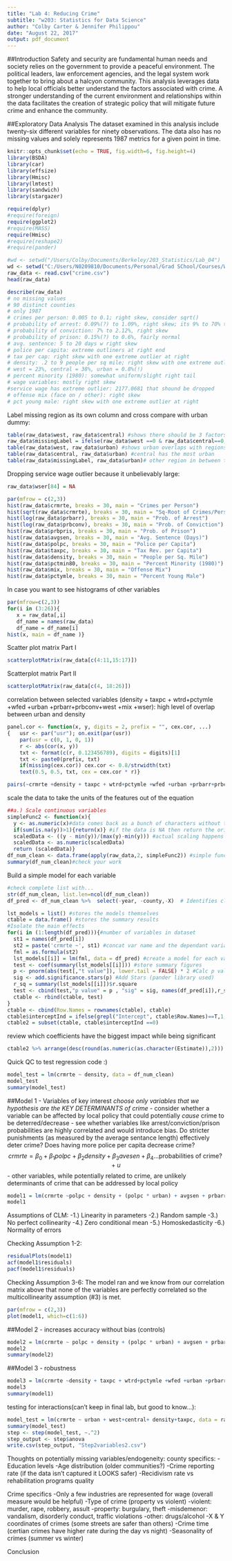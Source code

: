 ```yaml
---
title: "Lab 4: Reducing Crime"
subtitle: "w203: Statistics for Data Science"
author: "Colby Carter & Jennifer Philippou"
date: "August 22, 2017"
output: pdf_document
---
```


##Introduction
Safety and security are fundamental human needs and society relies on the government to provide a peaceful environment. The political leaders, law enforcement agencies, and the legal system work together to bring about a halcyon community. This analysis leverages data to help local officials better understand the factors associated with crime. A stronger understanding of the current environment and relationships within the data facilitates the creation of strategic policy that will mitigate future crime and enhance the community. 

##Exploratory Data Analysis
The dataset examined in this analysis include twenty-six different variables for ninety observations. The data also has no missing values and solely represents 1987 metrics for a given point in time.
```r
knitr::opts_chunk$set(echo = TRUE, fig.width=6, fig.height=4)
library(BSDA)
library(car)
library(effsize)
library(Hmisc)
library(lmtest)
library(sandwich)
library(stargazer)

require(dplyr)
#require(foreign)
require(ggplot2)
#require(MASS)
require(Hmisc)
#require(reshape2)
#require(pander)
```

```r
#wd <- setwd("/Users/Colby/Documents/Berkeley/203_Statistics/Lab_04")
wd <- setwd("C:/Users/N0209810/Documents/Personal/Grad SChool/Courses/W203_stats")
raw_data <- read.csv("crime.csv")
head(raw_data)
```
```r
describe(raw_data)
# no missing values
# 90 distinct counties
# only 1987
# crimes per person: 0.005 to 0.1; right skew, consider sqrt()
# probability of arrest: 0.09%(?) to 1.09%, right skew; its 9% to 70% the 1.09 is an error, initally we thought the probabilites can't be over 1, however further research into the dataset shows: "PA (which is measured by the ratio of arrests to offences), probability of conviction given arrest PC (which is measured by the ratio of convictions to arrests), probability of a prison sentence given a conviction PP (measured by the proportion of total convictions resulting in prison sentences)"
# probability of conviction: 7% to 2.12%, right skew
# probability of prison: 0.15%(?) to 0.6%, fairly normal
# avg. sentence: 5 to 20 days w right skew
# police per capita: extreme outliners at right end
# tax per cap: right skew with one extreme outlier at right
# density: .2 to 9 people per sq mile; right skew with one extreme outlier at right
# west = 23%, central = 38%, urban = 0.8%(!)
# percent minority (1980): somewhat uniform/slight right tail
# wage variables: mostly right skew
#service wage has extreme outlier: 2177.0681 that shound be dropped
# offense mix (face on / other): right skew
# pct young male: right skew with one extreme outlier at right
```
Label missing region as its own column and cross compare with urban dummy:
```r
table(raw_data$west, raw_data$central) #shows there should be 3 factors
raw_data$missingLabel = ifelse(raw_data$west ==0 & raw_data$central==0,1,0)
table(raw_data$west, raw_data$urban) #shows urban overlaps with regions, west mostly not urban
table(raw_data$central, raw_data$urban) #central has the most urban
table(raw_data$missingLabel, raw_data$urban)# other region in between the other two
```
Dropping service wage outlier because it unbelievably large:
```r
raw_data$wser[84] = NA
```


```r
par(mfrow = c(2,3))
hist(raw_data$crmrte, breaks = 30, main = "Crimes per Person")
hist(sqrt(raw_data$crmrte), breaks = 30, main = "Sq-Root of Crimes/Person")
hist(log(raw_data$prbarr), breaks = 30, main = "Prob. of Arrest")
hist(log(raw_data$prbconv), breaks = 30, main = "Prob. of Conviction")
hist(raw_data$prbpris, breaks = 30, main = "Prob. of Prison")
hist(raw_data$avgsen, breaks = 30, main = "Avg. Sentence (Days)")
hist(raw_data$polpc, breaks = 30, main = "Police per Capita")
hist(raw_data$taxpc, breaks = 30, main = "Tax Rev. per Capita")
hist(raw_data$density, breaks = 30, main = "People per Sq. Mile")
hist(raw_data$pctmin80, breaks = 30, main = "Percent Minority (1980)")
hist(raw_data$mix, breaks = 30, main = "Offense Mix")
hist(raw_data$pctymle, breaks = 30, main = "Percent Young Male")
```
In case you want to see histograms of other variables
```r
par(mfrow=c(2,3))
for(i in (3:26)){
   x = raw_data[,i]
   df_name = names(raw_data)
   df_name = df_name[i] 
hist(x, main = df_name )}
```


Scatter plot matrix Part I
```r
scatterplotMatrix(raw_data[c(4:11,15:17)])
```
Scatterplot matrix Part II
```r
scatterplotMatrix(raw_data[c(4, 18:26)])
```

correlation between selected variables (density + taxpc + wtrd+pctymle +wfed +urban +prbarr+prbconv+west +mix +wser): high level of overlap between urban and density
```r
panel.cor <- function(x, y, digits = 2, prefix = "", cex.cor, ...)
{   usr <- par("usr"); on.exit(par(usr))
    par(usr = c(0, 1, 0, 1))
    r <- abs(cor(x, y))
    txt <- format(c(r, 0.123456789), digits = digits)[1]
    txt <- paste0(prefix, txt)
    if(missing(cex.cor)) cex.cor <- 0.8/strwidth(txt)
    text(0.5, 0.5, txt, cex = cex.cor * r)}

pairs(~crmrte +density + taxpc + wtrd+pctymle +wfed +urban +prbarr+prbconv+west +mix +wser, data=raw_data, upper.panel=panel.cor, pch=20, main="Crime Variables Correlation Scatterplot Matrix")
```


scale the data to take the units of the features out of the equation
```r
##a.) Scale continuous variables
simpleFunc2 <- function(x){
  y <- as.numeric(x)#data comes back as a bunch of characters without this line
  if(sum(is.na(y))>1){return(x)} #if the data is NA then return the original value
  scaledData <- ((y - min(y))/(max(y)-min(y))) #actual scaling happens here :) 
  scaledData <- as.numeric(scaledData)
  return (scaledData)}  
df_num_clean <- data.frame(apply(raw_data,2, simpleFunc2)) #simple function is called and applied to the columns of the df
summary(df_num_clean)#check your work
```

Build a simple model for each variable
```r
#check complete list with...
str(df_num_clean, list.len=ncol(df_num_clean))
df_pred <- df_num_clean %>%  select(-year, -county,-X)  # Identifies claims #only one level  

lst_models = list() #stores the models themselves
ctable = data.frame() #stores the summary results
#Isolate the main effects
for(i in (1:length(df_pred))){#number of variables in dataset
  st1 = names(df_pred[i])
  st2 = paste('crmrte ~', st1) #concat var name and the dependant variable
  fml = as.formula(st2)
  lst_models[[i]] = lm(fml, data = df_pred) #create a model for each variable
  test <- coef(summary(lst_models[[i]])) #store summary figures
  p <- pnorm(abs(test[,"t value"]), lower.tail = FALSE) * 2 #Calc p values
  sig <- add.significance.stars(p) #Add Stars (pander library used)
  r_sq = summary(lst_models[[i]])$r.square
  test <- cbind(test,"p value" = p , "sig" = sig, names(df_pred[i]),r_sq)#merge all columns, including one denoting the column
  ctable <- rbind(ctable, test)
}
ctable <- cbind(Row.Names = rownames(ctable), ctable)
ctable$interceptInd = ifelse(grepl("Intercept", ctable$Row.Names)==T,1,0)
ctable2 = subset(ctable, ctable$interceptInd ==0)
```
review which coefficients have the biggest impact while being significant
```r
ctable2 %>% arrange(desc(round(as.numeric(as.character(Estimate)),2)))
```

Quick QC to test regression code :)
```r
model_test = lm(crmrte ~ density, data = df_num_clean)
model_test
summary(model_test)
```

##Model 1 - Variables of key interest
*choose only variables that we hypothesis are the KEY DETERMINANTS of crime*
- consider whether a variable can be affected by local policy that could potentially *cause* crime to be deterred/decrease
- see whether variables like arrest/conviction/prison probabilities are highly correlated and would introduce bias.
Do stricter punishments (as measured by the average sentance length) effectively deter crime? Does having more police per capita decrease crime?
$$
crmrte = \beta_0 + \beta_1 polpc + \beta_2 density + \beta_3 avesen + \beta_4 ... \text{probabilities of crime?} + u
$$
- other variables, while potentially related to crime, are unlikely determinants of crime that can be addressed by local policy
```r
model1 = lm(crmrte ~polpc + density + (polpc * urban) + avgsen + prbarr +prbconv +prbpris, data=raw_data)
model1
```

Assumptions of CLM:
-1.) Linearity in parameters
-2.) Random sample
-3.) No perfect collinearity
-4.) Zero conditional mean
-5.) Homoskedasticity
-6.) Normality of errors

Checking Assumption 1-2:

```r
residualPlots(model1)
acf(model1$residuals)
pacf(model1$residuals)
```

Checking Assumption 3-6:
The model ran and we know from our correlation matrix above that none of the variables are perfectly correlated so the multicollinearity assumption (#3) is met. 
```r
par(mfrow = c(2,3))
plot(model1, which=c(1:6))
```



##Model 2 - increases accuracy without bias (controls)
```r
model2 = lm(crmrte ~ polpc + density + (polpc * urban) + avgsen + prbarr +prbconv +prbpris + taxpc + west+ central + pctymle + pctmin80 + mix, data=raw_data)
model2
summary(model2)
```

##Model 3 - robustness 
```r
model3 = lm(crmrte ~density + taxpc + wtrd+pctymle +wfed +urban +prbarr+prbconv+west +mix +wser, data=raw_data)
model3
summary(model1)
```

testing for interactions(can't keep in final lab, but good to know...):
```r
model_test = lm(crmrte ~ urban + west+central+ density+taxpc, data = raw_data)
summary(model_test)
step <- step(model_test, ~.^2)
step_output <- step$anova
write.csv(step_output, "Step2variables2.csv")
```


Thoughts on potentially missing variables/endogeneity:
county specifics:
-Education levels
-Age distribution (older communities?)
-Crime reporting rate (if the data isn't captured it LOOKS safer)
-Recidivism rate vs rehabilitation programs quality

Crime specifics
-Only a few industries are represented for wage (overall measure would be helpful)
-Type of crime (property vs violent)
      -violent: murder, rape, robbery, assult
      -property: burgulary, theft
      -misdemenor: vandalism, disorderly conduct, traffic violations
      -other: drugs/alcohol
-X & Y coordinates of crimes (some streets are safer than others)
-Crime time (certian crimes have higher rate during the day vs night)
-Seasonality of crimes (summer vs winter)

Conclusion
